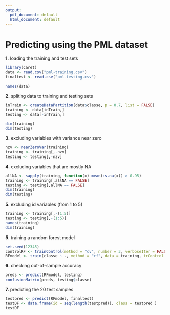 ---
output:
  pdf_document: default
  html_document: default
---
Predicting using the PML dataset
================================

**1.** loading the training and test sets
```{r}
library(caret)
data <- read.csv("pml-training.csv")
finaltest <- read.csv("pml-testing.csv")

names(data)
```


**2.** spliting data to training and testing sets
```{r}
inTrain <- createDataPartition(data$classe, p = 0.7, list = FALSE)
training <- data[inTrain,]
testing <- data[-inTrain,]

dim(training)
dim(testing)
```

**3.** excluding variables with variance near zero
```{r}
nzv <- nearZeroVar(training)
training <- training[,-nzv]
testing <- testing[,-nzv]
```

**4.** excluding variables that are mostly NA
```{r}
allNA <- sapply(training, function(x) mean(is.na(x)) > 0.95)
training <- training[,allNA == FALSE]
testing <- testing[,allNA == FALSE]
dim(training)
dim(testing)
```



**5.** excluding id variables (from 1 to 5)
```{r}
training <- training[,-(1:5)]
testing <- testing[,-(1:5)]
names(training)
dim(training)
```





**5.** training a random forest model 
```{r, cache=TRUE}
set.seed(12345)
controlRF <- trainControl(method = "cv", number = 3, verboseIter = FALSE)
RFmodel <- train(classe ~ ., method = "rf", data = training, trControl = controlRF)
```

**6.** checking out-of-sample accuracy
```{r}
preds <- predict(RFmodel, testing)
confusionMatrix(preds, testing$classe)
```

**7.** predicting the 20 test samples
```{r}
testpred <- predict(RFmodel, finaltest)
testDF <- data.frame(id = seq(length(testpred)), class = testpred )
testDF
```





